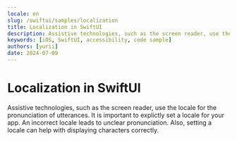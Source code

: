 ```yaml
---
locale: en
slug: /swiftui/samples/localization
title: Localization in SwiftUI
description: Assistive technologies, such as the screen reader, use the locale for the pronunciation of utterances.
keywords: [iOS, SwiftUI, accessibility, code sample]
authors: [yurii]
date: 2024-07-09
---
```


# Localization in SwiftUI

Assistive technologies, such as the screen reader, use the locale for the pronunciation of utterances. It is important to explictly set a locale for your app. An incorrect locale leads to unclear pronunciation. Also, setting a locale can help with displaying characters correctly.

<CodeSample id="text-localization" platform="swiftui" locale="en"/>
